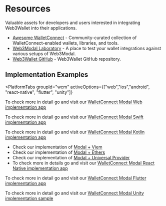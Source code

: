
# Resources

Valuable assets for developers and users interested in integrating Web3Wallet into their applications.

<!--Todo: Prettify this section-->

- [Awesome WalletConnect](https://github.com/WalletConnect/awesome-walletconnect) - Community-curated collection of WalletConnect-enabled wallets, libraries, and tools.
- [Web3Modal Laboratory](https://lab.web3modal.com) - A place to test your wallet integrations against various setups of Web3Modal.
- [Web3Wallet GitHub](https://github.com/WalletConnect/walletconnect-monorepo/tree/v2.0/packages/web3wallet) - Web3Wallet GitHub repository.

## Implementation Examples

<PlatformTabs
	groupId="wcm"
	activeOptions={["web","ios","android", "react-native", "flutter", "unity"]}
>
<PlatformTabItem value="web">

To check more in detail go and visit our [WalletConnect Modal Web implementation app](https://github.com/WalletConnect/web3modal-examples)

</PlatformTabItem>
<PlatformTabItem value="ios">

To check more in detail go and visit our [WalletConnect Modal Swift implementation app](https://github.com/WalletConnect/WalletConnectSwiftV2/tree/main/Example/WalletApp)

</PlatformTabItem>
<PlatformTabItem value="android">

To check more in detail go and visit our [WalletConnect Modal Kotlin implementation app](https://github.com/WalletConnect/WalletConnectKotlinV2/tree/develop/sample)

</PlatformTabItem>
<PlatformTabItem value="react-native">

* Check our implementation of [Modal + Viem](https://github.com/WalletConnect/react-native-examples/tree/main/dapps/ModalViem)
* Check our implementation of [Modal + Ethers](https://github.com/WalletConnect/react-native-examples/tree/main/dapps/ModalEthers)
* Check our implementation of [Modal + Universal Provider](https://github.com/WalletConnect/react-native-examples/tree/main/dapps/ModalUProvider)
* To check more in details go and visit our [WalletConnect Modal React Native implementation app](https://github.com/WalletConnect/modal-react-native/tree/main/example)

</PlatformTabItem>
<PlatformTabItem value="flutter">

To check more in detail go and visit our [WalletConnect Modal Flutter implementation app](https://github.com/WalletConnect/WalletConnectModalFlutter/tree/master/example/sign)

</PlatformTabItem>
<PlatformTabItem value="unity">

To check more in detail go and visit our [WalletConnect Modal Unity implementation sample](https://github.com/WalletConnect/WalletConnectUnity/tree/main/Packages/com.walletconnect.modal/Samples~/Modal%20Sample)

</PlatformTabItem>

</PlatformTabs>
